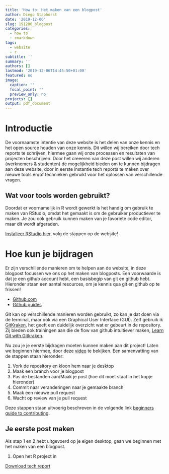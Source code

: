 ```yaml
---
title: 'How to: Het maken van een blogpost'
author: Diego Staphorst
date: '2019-12-06'
slug: 191206_blogpost
categories:
  - how to
  - rmarkdown
tags:
  - website
  - r
subtitle: ''
summary: ''
authors: []
lastmod: '2019-12-06T14:45:50+01:00'
featured: no
image:
  caption: ''
  focal_point: ''
  preview_only: no
projects: []
output: pdf_document
---
```


<!-- https://mikeyharper.uk/migrating-to-blogdown/ -->
<!-- https://yutani.rbind.io/post/2017-10-25-blogdown-custom/ -->
<!-- https://alison.rbind.io/post/2019-02-21-hugo-page-bundles/ -->

# Introductie
De voornaamste intentie van deze website is het delen van onze kennis en het open source houden van onze kennis. Dit willen wij bereiken door tech reports te schrijven, hiermee gaan wij onze processen en resultaten van projecten beschrijven. Door het creeeren van deze post willen wij anderen (werknemers & studenten) de mogelijkheid bieden om te kunnen bijdragen aan deze website, door in eerste instantie tech reports te maken over nieuwe tools en/of technieken gebruikt voor het oplossen van verschillende vragen.

## Wat voor tools worden gebruikt?
<!-- De website wordt gebouwd met een R package, genaamd blogdown. Hiermee kan je websites maken die gebruikt maken van RMarkdown en Hugo voornamelijk om de volgende redenen: -->

<!-- * Er zit geen content management systeem achter, dit houd in dat alle gerenderde paginas voor de website  direct te benaderen zijn via Github. Updates aan de websites gebeueren ook via Github, zo kan er een community ontstaan waarbij meerdere personen verantwoordelijk zijn voor de website. -->

<!-- * De website wordt onder andere gegenereerd vanuit RMarkdown bestanden, dit brengt veel voordelen met zich mee, zoals dat het direct gerelateerd is aan data analyse. Via deze methods kan er in een blogpost direct R code worden verwerkt, om bijvoorbeeld je data pre-processing, visualisatie en conclusies in te weergeven. -->

Doordat er voornamelijk in R wordt gewerkt is het handig om gebruik te maken van RStudio, omdat het gemaakt is om de gebruiker productiever te maken. Je zou ook gebruik kunnen maken van je favoriete code editor, maar dit wordt afgeraden.

[Installeer RStudio hier](https://rstudio.com/products/rstudio/download/), volg de stappen op de website!

# Hoe kun je bijdragen
Er zijn verschillende manieren om te helpen aan de website, in deze blogpost focussen we ons op het maken van blogposts. Een voorwaarde is dat je een github account hebt, een basisbegip van git en github hebt. Hieronder staan een aantal resources, om je kennis qua git en github op te frissen!

* [Github.com](https://github.com)
* [Github guides](https://guides.github.com/)

Git kan op verschillende manieren worden gebruikt, zo kan je dat doen via de terminal, maar ook via een Graphical User Interface (GUI). Zelf gebruik ik [GitKraken](https://www.gitkraken.com/), het geeft een duidelijk overzicht wat er gebeurt in de repository.  Zij bieden ook trainingen aan die de flow van github intuitiever maken, [Learn Git with Gitkraken](https://www.gitkraken.com/learn-git).

Nu zou je je eerste bijdragen moeten kunnen maken aan dit project! Laten we beginnen hiermee, door deze [video](https://www.youtube.com/watch?v=j_qpzND5yAg) te bekijken. Een samenvatting van de stappen staan hieronder:

1. Vork de repository en kloon hem naar je desktop
2. Maak een branch voor je blogpost
3. Pas de bestanden aan/Maak je post (hoe dit moet staat in het kopje hieronder)
4. Commit naar veranderingen naar je gemaakte branch
5. Maak een nieuwe pull request
6. Wacht op review van je pull request



Deze stappen staan uitvoerig beschreven in de volgende link [beginners guide to contributing](https://akrabat.com/the-beginners-guide-to-contributing-to-a-github-project/).

## Je eerste post maken
Als stap 1 en 2 hebt uitgevoerd op je eigen desktop, gaan we beginnen met het maken van een blogpost.

1. Open het R project in 

[Download tech report](report.pdf)
